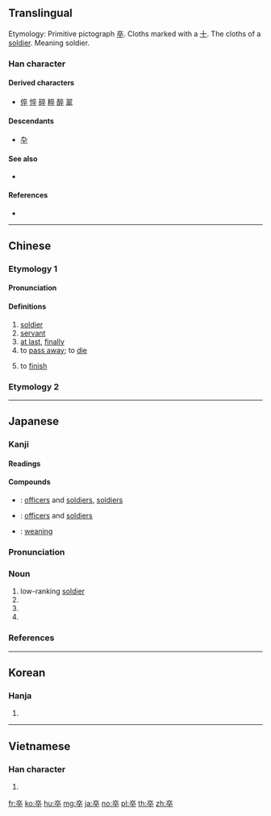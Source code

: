 {{also|卆}}
==Translingual==
{{stroke order|type=animate}}
Etymology: Primitive pictograph [[卒]]. Cloths marked with a [[十]]. The cloths of a [[soldier]]. Meaning soldier.{{Han etyl}}

===Han character===
{{Han char|rn=24|rad=十|as=06|sn=8|four=00408|canj=YOOJ|ids=⿱𠅃十}}

====Derived characters====
* [[倅]] [[悴]] [[碎]] [[粹]] [[醉]] [[翠]]

====Descendants====
* [[卆]]

====See also====
* {{l|mul|雜}} <!-- graphically similar -->

====References====
* {{Han ref|kx=0156.280|dkj=02740|dj=0356.190|hdz=10063.020|uh=5352|ud=21330|bh=A8F2|bd=43250}}

----

==Chinese==

===Etymology 1===
{{zh-forms}}

====Pronunciation====
{{zh-pron
|m=zú
|c=zeot1
|mn=chut
|mc=y
|oc=y
|ma=
|cat=n,adv,v
}}

====Definitions====
{{zh-hanzi}}

# [[soldier]]
# [[servant]]
# [[at last]], [[finally]]
# to [[pass away]]; to [[die]]
#: {{zh-x|卒 於 1992 年|'''die''' in 1992}}
# to [[finish]]

===Etymology 2===
{{zh-see|猝|v}}

----

==Japanese==

===Kanji===
{{ja-kanji|grade=4|rs=十06}}

====Readings====
{{ja-readings|goon=[[そち]] (sochi)|kanon=[[そつ]] (sotsu)|kun=[[にわか]] (niwaka), [[おわる]] (owaru), [[ついに]] (tsuini)}}

====Compounds====
{{der-top|Compounds}}
* {{ja-r|士卒|しそつ}}: [[officers]] and [[soldiers]], [[soldiers]]
* {{ja-r|将卒|しょうそつ}}: [[officers]] and [[soldiers]]
* {{ja-r|卒乳|そつにゅう}}: [[weaning]]
{{der-bottom}}

{{ja-kanjitab|そつ|yomi=o}}

===Pronunciation===
{{ja-pron|yomi=kanon|そつ|acc=1|acc_ref=DJR}}

===Noun===
{{ja-noun|そつ}}

# low-ranking [[soldier]]
# {{abbreviation of|卒業|lang=ja}}
# {{abbreviation of|卒族|lang=ja}}
# {{abbreviation of|卒去|lang=ja}}

===References===
<references/>

----

==Korean==

===Hanja===
{{ko-hanja|hangeul=졸|rv=jol|mr=chol}}

# {{defn|lang=ko|sort=十06}}

----

==Vietnamese==

===Han character===
{{vi-hantu|[[tốt]], [[chốt]]|rs=十06}}

# {{defn|lang=vi|sort=十06}}

[[fr:卒]]
[[ko:卒]]
[[hu:卒]]
[[mg:卒]]
[[ja:卒]]
[[no:卒]]
[[pl:卒]]
[[th:卒]]
[[zh:卒]]
